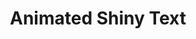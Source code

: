 ---
title: Animated Shiny Text
description: A light glare effect which pans across text making it appear as if it is shimmering
category: text
---